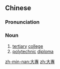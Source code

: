 ==Chinese==
{{zh-forms|s=大专}}

===Pronunciation===
{{zh-pron
|m=dàzhuān
|c=daai6 zyun1
|mn=tāi-choan
|cat=n
}}

===Noun===
{{zh-noun}}

# [[tertiary]] [[college]]
# [[polytechnic]] [[diploma]]

[[zh-min-nan:大專]]
[[zh:大專]]